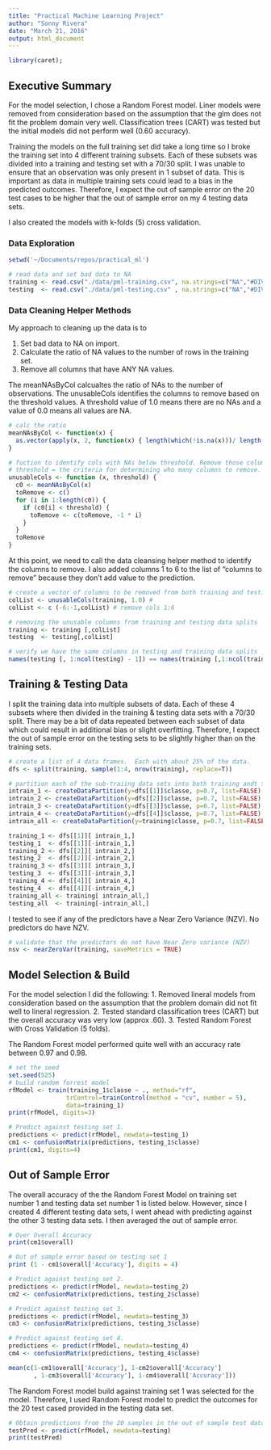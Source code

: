 ```yaml
---
title: "Practical Machine Learning Project"
author: "Sonny Rivera"
date: "March 21, 2016"
output: html_document
---
```

```r
library(caret); 
```
## Executive Summary
For the model selection, I chose a Random Forest model.  Liner models were removed from consideration based on the assumption that the glm does not fit the problem domain very well.  Classification trees (CART) was tested but the initial models did not perform well (0.60 accuracy).  

Training the models on the full training set did take a long time so I broke the training set into 4 different training subsets.  Each of these subsets was divided into a training and testing set with a 70/30 split.  I was unable to ensure that an observation was only present in 1 subset of data.  This is important as data in multiple training sets could lead to a bias in the predicted outcomes. Therefore, I expect the out of sample error on the 20 test cases to be higher that the out of sample error on my 4 testing data sets.

I also created the models with k-folds (5) cross validation.

### Data Exploration
```r
setwd('~/Documents/repos/practical_ml')

# read data and set bad data to NA
training <- read.csv("./data/pml-training.csv", na.strings=c("NA","#DIV/0!",""))
testing  <- read.csv("./data/pml-testing.csv" , na.strings=c("NA","#DIV/0!",""))
```

### Data Cleaning Helper Methods
My approach to cleaning up the data is to

1. Set bad data to NA on import.
2. Calculate the ratio of NA values to the number of rows in the training set.
3. Remove all columns that have ANY NA values.

The meanNAsByCol calcualtes the ratio of NAs to the number of observations. 
The unusableCols identifies the columns to remove based on the threshold values.
A threshold value of 1.0 means there are no NAs and a value of 0.0 means all values are NA.

```r
# calc the ratio
meanNAsByCol <- function(x) {
  as.vector(apply(x, 2, function(x) { length(which(!is.na(x)))/ length(x) } ) )
}

# fuction to identify cols with NAs below threshold. Remove those columns.
# threshold = the criteria for determining who many columns to remove.
unusableCols <- function (x, threshold) {
  c0 <- meanNAsByCol(x)
  toRemove <- c()
  for (i in 1:length(c0)) {
    if (c0[i] < threshold) {
      toRemove <- c(toRemove, -1 * i)
    }
  }
  toRemove
}

```

At this point, we need to call the data cleansing helper method to identify the columns to remove.
I also added columns 1 to 6 to the list of "columns to remove" because they don't 
add value to the prediction.

```r
# create a vector of columns to be removed from both training and testing
colList <- unusableCols(training, 1.0) # 
colList <- c (-6:-1,colList) # remove cols 1:6

# removing the unusable columns from training and testing data splits
training <- training [,colList]
testing  <- testing[,colList] 

# verify we have the same columns in testing and training data splits
names(testing [, 1:ncol(testing) - 1]) == names(training [,1:ncol(training) - 1])
```

## Training & Testing Data 
I split the training data into multiple subsets of data. Each of these 4 subsets where then
divided in the training & testing data sets with a 70/30 split.  There may be a bit of data
repeated between each subset of data which could result in additional bias or slight overfitting.
Therefore, I expect the out of sample error on the testing sets to be slightly higher than on the training sets.

```r

# create a list of 4 data frames.  Each with about 25% of the data.
dfs <- split(training, sample(1:4, nrow(training), replace=T))

# partition each of the sub-traiing data sets into both training andt testing.
intrain_1 <- createDataPartition(y=dfs[[1]]$classe, p=0.7, list=FALSE)
intrain_2 <- createDataPartition(y=dfs[[2]]$classe, p=0.7, list=FALSE)
intrain_3 <- createDataPartition(y=dfs[[3]]$classe, p=0.7, list=FALSE)
intrain_4 <- createDataPartition(y=dfs[[4]]$classe, p=0.7, list=FALSE)
intrain_all <- createDataPartition(y=training$classe, p=0.7, list=FALSE)

training_1 <- dfs[[1]][ intrain_1,]
testing_1  <- dfs[[1]][-intrain_1,]
training_2 <- dfs[[2]][ intrain_2,]
testing_2  <- dfs[[2]][-intrain_2,]
training_3 <- dfs[[3]][ intrain_3,]
testing_3  <- dfs[[3]][-intrain_3,]
training_4 <- dfs[[4]][ intrain_4,]
testing_4  <- dfs[[4]][-intrain_4,]
training_all <- training[ intrain_all,]
testing_all  <- training[-intrain_all,]
```

I tested to see if any of the predictors have a Near Zero Variance (NZV).  No predictors do have NZV.
```r
# validate that the predictors do not have Near Zero variance (NZV)
nsv <- nearZeroVar(training, saveMetrics = TRUE)
```

## Model Selection & Build
For the model selection I did the following:
1. Removed lineral models from consideration based on the assumption that the problem domain did not fit well to lineral regression.
2. Tested standard classification trees (CART) but the overall accuracy was very low (approx .60).
3. Tested Random Forest with Cross Validation (5 folds).

The Random Forest model performed quite well with an accuracy rate between 0.97 and 0.98.

```r
# set the seed
set.seed(525)
# build random forrest model
rfModel <- train(training_1$classe ~ ., method="rf", 
                trControl=trainControl(method = "cv", number = 5), 
                data=training_1)
print(rfModel, digits=3)

# Predict against testing set 1.
predictions <- predict(rfModel, newdata=testing_1)
cm1 <- confusionMatrix(predictions, testing_1$classe)
print(cm1, digits=4)
```

## Out of Sample Error
The overall accuracy of the the Random Forest Model on training set number 1 and testing data set number 1 is listed below.  However, since I created 4 different testing data sets, I went ahead with predicting against the other 3 testing data sets.  I then averaged the out of sample error.

```r
# Over Overall Accuracy
print(cm1$overall)

# Out of sample error based on testing set 1 
print (1 - cm1$overall['Accuracy'], digits = 4)

# Predict against testing set 2.
predictions <- predict(rfModel, newdata=testing_2)
cm2 <- confusionMatrix(predictions, testing_2$classe)

# Predict against testing set 3.
predictions <- predict(rfModel, newdata=testing_3)
cm3 <- confusionMatrix(predictions, testing_3$classe)

# Predict against testing set 4.
predictions <- predict(rfModel, newdata=testing_4)
cm4 <- confusionMatrix(predictions, testing_4$classe)

mean(c(1-cm1$overall['Accuracy'], 1-cm2$overall['Accuracy']
       , 1-cm3$overall['Accuracy'], 1-cm4$overall['Accuracy']))

```

The Random Forest model build against training set 1 was selected for the model.  Therefore, I 
used Random Forest model to predict the outcomes for the 20 test cased provided in the testing data set.

```r
# Obtain predictions from the 20 samples in the out of sample test data.
testPred <- predict(rfModel, newdata=testing)
print(testPred)
```
